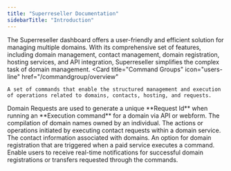 ```yaml
---
title: "Superreseller Documentation"
sidebarTitle: "Introduction"
---
```


The Superreseller dashboard offers a user-friendly and efficient solution for managing multiple domains. With its comprehensive set of features, including domain management, contact management, domain registration, hosting services, and API integration, Superreseller simplifies the complex task of domain management.
<CardGroup cols={2}>
  <Card
    title="Command Groups"
    icon="users-line"
    href="/commandgroup/overview"
  >
    A set of commands that enable the structured management and execution of operations related to domains, contacts, hosting, and requests. 
  </Card>
  <Card title="Domain Requests" icon="book-atlas" href="/domainrequests/overview">
    Domain Requests are used to generate a unique **Request Id** when running an **Execution command** for a domain via API or webform.
  </Card>
  <Card title="Domain Portfolio" icon="book-open-cover" href="/domainportfolio/overview">
    The compilation of domain names owned by an individual.
  </Card>
  <Card
    title="Contact Requests"
    icon="folder-user"
    href="/contactrequests/overview"
  >
    The actions or operations initiated by executing contact requests within a domain service.
  </Card>
  <Card
    title="Contact Portfolio"
    icon="address-book"
    href="/contactportfolio/overview"
  >
    The contact information associated with domains.
  </Card>
  <Card
    title="Service Orders"
    icon="file-invoice"
    href="/serviceorders/overview"
  >
    An option for domain registration that are triggered when a paid service executes a command.
  </Card>
  <Card
    title="Webhook"
    icon="webhook"
    href="/webhooks/overview"
  >
    Enable users to receive real-time notifications for successful domain registrations or transfers requested through the commands.
  </Card>
</CardGroup>